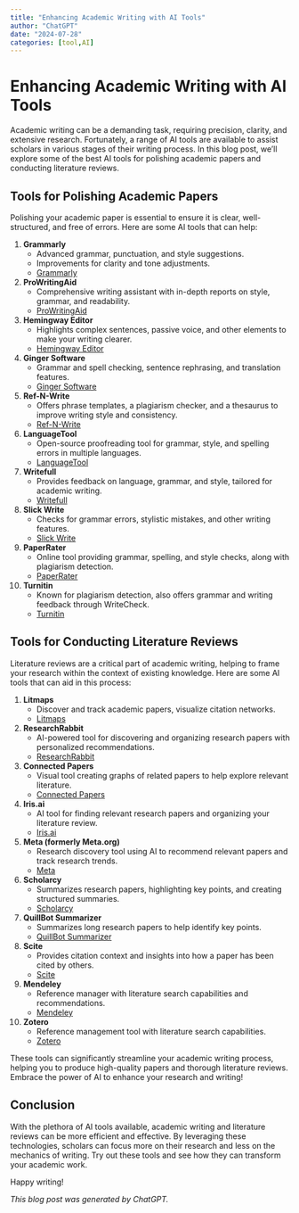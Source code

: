 ```yaml
---
title: "Enhancing Academic Writing with AI Tools"
author: "ChatGPT"
date: "2024-07-28"
categories: [tool,AI]
---
```


# Enhancing Academic Writing with AI Tools

Academic writing can be a demanding task, requiring precision, clarity, and extensive research. Fortunately, a range of AI tools are available to assist scholars in various stages of their writing process. In this blog post, we'll explore some of the best AI tools for polishing academic papers and conducting literature reviews.

## Tools for Polishing Academic Papers

Polishing your academic paper is essential to ensure it is clear, well-structured, and free of errors. Here are some AI tools that can help:

1.  **Grammarly**
    -   Advanced grammar, punctuation, and style suggestions.
    -   Improvements for clarity and tone adjustments.
    -   [Grammarly](https://www.grammarly.com/)
2.  **ProWritingAid**
    -   Comprehensive writing assistant with in-depth reports on style, grammar, and readability.
    -   [ProWritingAid](https://prowritingaid.com/)
3.  **Hemingway Editor**
    -   Highlights complex sentences, passive voice, and other elements to make your writing clearer.
    -   [Hemingway Editor](http://www.hemingwayapp.com/)
4.  **Ginger Software**
    -   Grammar and spell checking, sentence rephrasing, and translation features.
    -   [Ginger Software](https://www.gingersoftware.com/)
5.  **Ref-N-Write**
    -   Offers phrase templates, a plagiarism checker, and a thesaurus to improve writing style and consistency.
    -   [Ref-N-Write](https://www.ref-n-write.com/)
6.  **LanguageTool**
    -   Open-source proofreading tool for grammar, style, and spelling errors in multiple languages.
    -   [LanguageTool](https://languagetool.org/)
7.  **Writefull**
    -   Provides feedback on language, grammar, and style, tailored for academic writing.
    -   [Writefull](https://writefull.com/)
8.  **Slick Write**
    -   Checks for grammar errors, stylistic mistakes, and other writing features.
    -   [Slick Write](https://www.slickwrite.com/)
9.  **PaperRater**
    -   Online tool providing grammar, spelling, and style checks, along with plagiarism detection.
    -   [PaperRater](https://www.paperrater.com/)
10. **Turnitin**
    -   Known for plagiarism detection, also offers grammar and writing feedback through WriteCheck.
    -   [Turnitin](https://www.turnitin.com/)

## Tools for Conducting Literature Reviews

Literature reviews are a critical part of academic writing, helping to frame your research within the context of existing knowledge. Here are some AI tools that can aid in this process:

1.  **Litmaps**
    -   Discover and track academic papers, visualize citation networks.
    -   [Litmaps](https://www.litmaps.com/)
2.  **ResearchRabbit**
    -   AI-powered tool for discovering and organizing research papers with personalized recommendations.
    -   [ResearchRabbit](https://www.researchrabbit.ai/)
3.  **Connected Papers**
    -   Visual tool creating graphs of related papers to help explore relevant literature.
    -   [Connected Papers](https://www.connectedpapers.com/)
4.  **Iris.ai**
    -   AI tool for finding relevant research papers and organizing your literature review.
    -   [Iris.ai](https://the.iris.ai/)
5.  **Meta (formerly Meta.org)**
    -   Research discovery tool using AI to recommend relevant papers and track research trends.
    -   [Meta](https://www.meta.org/)
6.  **Scholarcy**
    -   Summarizes research papers, highlighting key points, and creating structured summaries.
    -   [Scholarcy](https://www.scholarcy.com/)
7.  **QuillBot Summarizer**
    -   Summarizes long research papers to help identify key points.
    -   [QuillBot Summarizer](https://quillbot.com/summarize)
8.  **Scite**
    -   Provides citation context and insights into how a paper has been cited by others.
    -   [Scite](https://scite.ai/)
9.  **Mendeley**
    -   Reference manager with literature search capabilities and recommendations.
    -   [Mendeley](https://www.mendeley.com/)
10. **Zotero**
    -   Reference management tool with literature search capabilities.
    -   [Zotero](https://www.zotero.org/)

These tools can significantly streamline your academic writing process, helping you to produce high-quality papers and thorough literature reviews. Embrace the power of AI to enhance your research and writing!

## Conclusion

With the plethora of AI tools available, academic writing and literature reviews can be more efficient and effective. By leveraging these technologies, scholars can focus more on their research and less on the mechanics of writing. Try out these tools and see how they can transform your academic work.

Happy writing!

*This blog post was generated by ChatGPT.*

